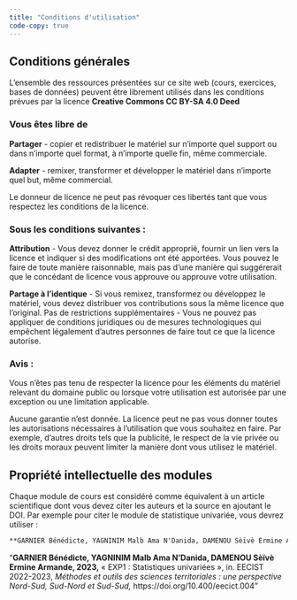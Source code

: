 ```yaml
---
title: "Conditions d'utilisation"
code-copy: true
---
```


## Conditions générales

L'ensemble des ressources présentées sur ce site web (cours, exercices, bases de données) peuvent être librement utilisés dans les conditions prévues par la licence **Creative Commons CC BY-SA 4.0 Deed**

::: callout-important
### Vous êtes libre de

**Partager** - copier et redistribuer le matériel sur n'importe quel support ou dans n'importe quel format, à n'importe quelle fin, même commerciale.

**Adapter** - remixer, transformer et développer le matériel dans n'importe quel but, même commercial.

Le donneur de licence ne peut pas révoquer ces libertés tant que vous respectez les conditions de la licence.

### Sous les conditions suivantes :

**Attribution** - Vous devez donner le crédit approprié, fournir un lien vers la licence et indiquer si des modifications ont été apportées. Vous pouvez le faire de toute manière raisonnable, mais pas d'une manière qui suggérerait que le concédant de licence vous approuve ou approuve votre utilisation.

**Partage à l'identique** - Si vous remixez, transformez ou développez le matériel, vous devez distribuer vos contributions sous la même licence que l'original. Pas de restrictions supplémentaires - Vous ne pouvez pas appliquer de conditions juridiques ou de mesures technologiques qui empêchent légalement d'autres personnes de faire tout ce que la licence autorise.

### Avis :

Vous n'êtes pas tenu de respecter la licence pour les éléments du matériel relevant du domaine public ou lorsque votre utilisation est autorisée par une exception ou une limitation applicable.

Aucune garantie n'est donnée. La licence peut ne pas vous donner toutes les autorisations nécessaires à l'utilisation que vous souhaitez en faire. Par exemple, d'autres droits tels que la publicité, le respect de la vie privée ou les droits moraux peuvent limiter la manière dont vous utilisez le matériel.
:::

## Propriété intellectuelle des modules

Chaque module de cours est considéré comme équivalent à un article scientifique dont vous devez citer les auteurs et la source en ajoutant le DOI. Par exemple pour citer le module de statistique univariée, vous devrez utiliser :

```md
**GARNIER Bénédicte, YAGNINIM Malb Ama N'Danida, DAMENOU Sèïvè Ermine Armande, 2023,** « EXP1 : Statistiques univariées », in. EECIST 2022-2023, *Méthodes et outils des sciences territoriales : une perspective Nord-Sud, Sud-Nord et Sud-Sud,* https://doi.org/10.400/eecict.004
```

<q>**GARNIER Bénédicte, YAGNINIM Malb Ama N'Danida, DAMENOU Sèïvè Ermine Armande, 2023,** « EXP1 : Statistiques univariées », in. EECIST 2022-2023, *Méthodes et outils des sciences territoriales : une perspective Nord-Sud, Sud-Nord et Sud-Sud,* https://doi.org/10.400/eecict.004</q>
